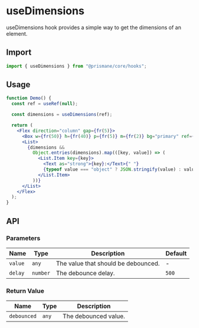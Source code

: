 # useDimensions

useDimensions hook provides a simple way to get the dimensions of an element.

## Import

```js
import { useDimensions } from "@prismane/core/hooks";
```

## Usage

```jsx
function Demo() {
  const ref = useRef(null);

  const dimensions = useDimensions(ref);

  return (
    <Flex direction="column" gap={fr(5)}>
      <Box w={fr(50)} h={fr(40)} p={fr(5)} m={fr(2)} bg="primary" ref={ref} />
      <List>
        {dimensions &&
          Object.entries(dimensions).map(([key, value]) => (
            <List.Item key={key}>
              <Text as="strong">{key}:</Text>{" "}
              {typeof value === "object" ? JSON.stringify(value) : value}
            </List.Item>
          ))}
      </List>
    </Flex>
  );
}
```

## API

### Parameters

| Name    | Type     | Description                         | Default |
| ------- | -------- | ----------------------------------- | ------- |
| `value` | `any`    | The value that should be debounced. | -       |
| `delay` | `number` | The debounce delay.                 | `500`   |

### Return Value

| Name        | Type  | Description          |
| ----------- | ----- | -------------------- |
| `debounced` | `any` | The debounced value. |
